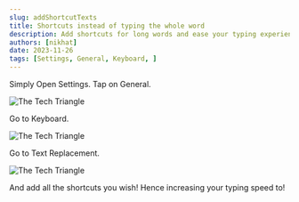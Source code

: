```yaml
---
slug: addShortcutTexts
title: Shortcuts instead of typing the whole word
description: Add shortcuts for long words and ease your typing experience
authors: [nikhat]
date: 2023-11-26
tags: [Settings, General, Keyboard, ]
---
```


Simply Open Settings.
Tap on General.

![The Tech Triangle](./General.jpeg)

Go to Keyboard.

![The Tech Triangle](./ClickKeyboard.jpeg)

Go to Text Replacement.

![The Tech Triangle](./Keyboard.jpeg)

And add all the shortcuts you wish!
Hence increasing your typing speed to!


